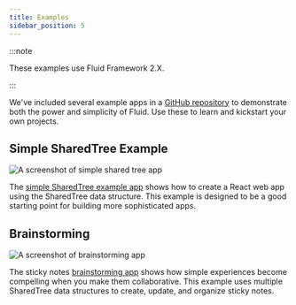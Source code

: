 ```yaml
---
title: Examples
sidebar_position: 5
---
```


:::note

These examples use Fluid Framework 2.X.

:::

We've included several example apps in a [GitHub repository](https://github.com/microsoft/FluidExamples/) to demonstrate
both the power and simplicity of Fluid. Use these to learn and kickstart your own projects.

## Simple SharedTree Example

![A screenshot of simple shared tree app](/images/simple-example.png)

The [simple SharedTree example app](https://github.com/microsoft/FluidExamples/tree/main/item-counter) shows how to create a React web app using the SharedTree data structure. This example is designed to be a good starting point for building more sophisticated apps.

## Brainstorming

![A screenshot of brainstorming app](/images/brainstorm-example.png)

The sticky notes [brainstorming app](https://github.com/microsoft/FluidExamples/tree/main/brainstorm)
shows how simple experiences become compelling when you make them collaborative. This example uses multiple SharedTree data structures to create, update, and organize sticky notes.
